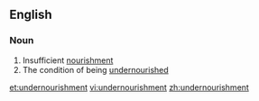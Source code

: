 ==English==
===Noun===
{{en-noun|-}}
# Insufficient [[nourishment]]
# The condition of being [[undernourished]]

[[et:undernourishment]]
[[vi:undernourishment]]
[[zh:undernourishment]]